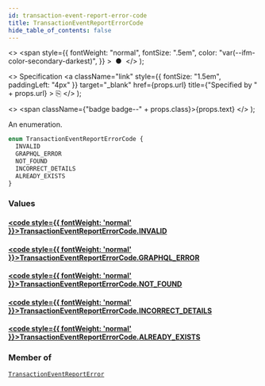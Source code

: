 ```yaml
---
id: transaction-event-report-error-code
title: TransactionEventReportErrorCode
hide_table_of_contents: false
---
```


  <>
    <span
      style={{
        fontWeight: "normal",
        fontSize: ".5em",
        color: "var(--ifm-color-secondary-darkest)",
      }}
    >
      &nbsp;●&nbsp;
    </span>
  </>
);

  <>
    Specification
    <a
      className="link"
      style={{ fontSize: "1.5em", paddingLeft: "4px" }}
      target="\_blank"
      href={props.url}
      title={"Specified by " + props.url}
    >
      ⎘
    </a>
  </>
);

  <>
    <span className={"badge badge--" + props.class}>{props.text}</span>
  </>
);

An enumeration.

```graphql
enum TransactionEventReportErrorCode {
  INVALID
  GRAPHQL_ERROR
  NOT_FOUND
  INCORRECT_DETAILS
  ALREADY_EXISTS
}
```

### Values

#### [<code style={{ fontWeight: 'normal' }}>TransactionEventReportErrorCode.<b>INVALID</b></code>](#)

>

#### [<code style={{ fontWeight: 'normal' }}>TransactionEventReportErrorCode.<b>GRAPHQL_ERROR</b></code>](#)

>

#### [<code style={{ fontWeight: 'normal' }}>TransactionEventReportErrorCode.<b>NOT_FOUND</b></code>](#)

>

#### [<code style={{ fontWeight: 'normal' }}>TransactionEventReportErrorCode.<b>INCORRECT_DETAILS</b></code>](#)

>

#### [<code style={{ fontWeight: 'normal' }}>TransactionEventReportErrorCode.<b>ALREADY_EXISTS</b></code>](#)

>

### Member of

[`TransactionEventReportError`](../../../storefront/miscellaneous/objects/transaction-event-report-error) <Badge class="secondary" text="object"/>
